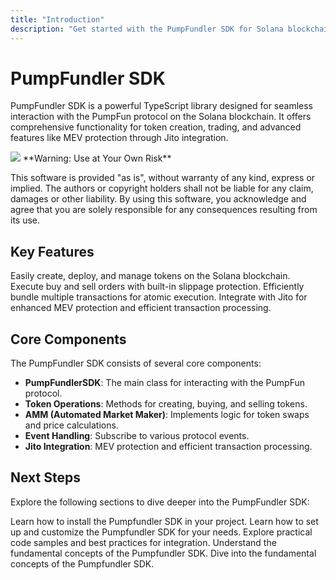 ```yaml
---
title: "Introduction"
description: "Get started with the PumpFundler SDK for Solana blockchain development"
---
```


# PumpFundler SDK

PumpFundler SDK is a powerful TypeScript library designed for seamless interaction with the PumpFun protocol on the Solana blockchain. It offers comprehensive functionality for token creation, trading, and advanced features like MEV protection through Jito integration.

<Frame>
  <img src="images/bg.png" />
</Frame>


<Warning>
  **Warning: Use at Your Own Risk**

  This software is provided "as is", without warranty of any kind, express or implied. The authors or copyright holders shall not be liable for any claim, damages or other liability. By using this software, you acknowledge and agree that you are solely responsible for any consequences resulting from its use.
</Warning>

## Key Features

<CardGroup cols={2}>
  <Card title="Token Creation and Management" icon="coins">
    Easily create, deploy, and manage tokens on the Solana blockchain.
  </Card>
  <Card title="Trading Operations" icon="chart-line">
    Execute buy and sell orders with built-in slippage protection.
  </Card>
  <Card title="Transaction Bundling" icon="layer-group">
    Efficiently bundle multiple transactions for atomic execution.
  </Card>
  <Card title="MEV Protection" icon="shield-halved">
    Integrate with Jito for enhanced MEV protection and efficient transaction processing.
  </Card>
</CardGroup>

## Core Components

The PumpFundler SDK consists of several core components:

- **PumpFundlerSDK**: The main class for interacting with the PumpFun protocol.
- **Token Operations**: Methods for creating, buying, and selling tokens.
- **AMM (Automated Market Maker)**: Implements logic for token swaps and price calculations.
- **Event Handling**: Subscribe to various protocol events.
- **Jito Integration**: MEV protection and efficient transaction processing.

## Next Steps

Explore the following sections to dive deeper into the PumpFundler SDK:

<CardGroup cols={2}>
  <Card title="Installation" icon="download" href="/installation">
    Learn how to install the Pumpfundler SDK in your project.
  </Card>
  <Card title="Configuration" icon="gear" href="/configuration">
    Learn how to set up and customize the Pumpfundler SDK for your needs.
  </Card>
  <Card title="Examples" icon="code" href="/examples">
    Explore practical code samples and best practices for integration.
  </Card>
    <Card title="Fees" icon="ticket" href="/fees">
    Understand the fundamental concepts of the Pumpfundler SDK.
  </Card>
</CardGroup>

  <Card title="Core Concepts" icon="book" href="/core-concepts/pumpfundler-sdk">
    Dive into the fundamental concepts of the Pumpfundler SDK.
  </Card>